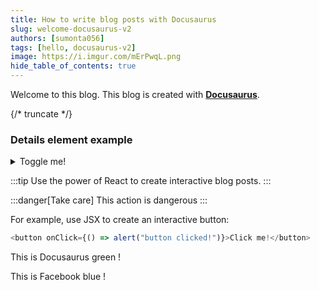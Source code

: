 ```yaml
---
title: How to write blog posts with Docusaurus
slug: welcome-docusaurus-v2
authors: [sumonta056]
tags: [hello, docusaurus-v2]
image: https://i.imgur.com/mErPwqL.png
hide_table_of_contents: true
---
```



Welcome to this blog. This blog is created with [**Docusaurus**](https://docusaurus.io/).

{/* truncate */}

### Details element example

<details>
  <summary>Toggle me!</summary>

This is the detailed content

```js
console.log("Markdown features including the code block are available");
```

You can use Markdown here including **bold** and _italic_ text, and [inline link](https://docusaurus.io)

</details>

:::tip
Use the power of React to create interactive blog posts.
:::

:::danger[Take care]
This action is dangerous
:::

For example, use JSX to create an interactive button:

```js
<button onClick={() => alert("button clicked!")}>Click me!</button>
```

This is <Highlight color="#25c2a0">Docusaurus green</Highlight> !

This is <Highlight color="#1877F2">Facebook blue</Highlight> !
